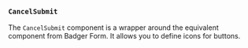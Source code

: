 
### `CancelSubmit`

The `CancelSubmit` component is a wrapper around the
equivalent component from Badger Form.  It allows you to define icons
for buttons.

<Example
  Component={Classes}
  code={ClassesSrc}
  highlightLines="18-29"
/>
